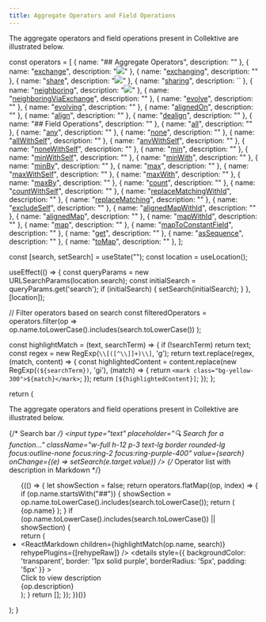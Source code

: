 ```yaml
---
title: Aggregate Operators and Field Operations
---
```



The aggregate operators and field operations present in Collektive are illustrated below.

const operators = [
{ name: "## Aggregate Operators", description: "" }, 
{ name: "[exchange](https://javadoc.io/doc/it.unibo.collektive/dsl/latest/dsl/it.unibo.collektive.aggregate.api/-aggregate/exchange.html)", description: "![](/img/exchange.svg)" },
{ name: "[exchanging](https://javadoc.io/doc/it.unibo.collektive/dsl/latest/dsl/it.unibo.collektive.aggregate.api/-aggregate/exchanging.html)", description: "" },
{ name: "[share](https://javadoc.io/doc/it.unibo.collektive/dsl/latest/dsl/it.unibo.collektive.aggregate.api.operators/share.html)", description: "![](/img/share.svg)" },
{ name: "[sharing](https://javadoc.io/doc/it.unibo.collektive/dsl/latest/dsl/it.unibo.collektive.aggregate.api.operators/sharing.html)", description: `` },
{ name: "[neighboring](https://javadoc.io/doc/it.unibo.collektive/dsl/latest/dsl/it.unibo.collektive.aggregate.api/-aggregate/neighboring.html)", description: "![](/img/nbr.svg)" },
{ name: "[neighboringViaExchange](https://javadoc.io/doc/it.unibo.collektive/dsl/latest/dsl/it.unibo.collektive.aggregate.api.operators/neighboring-via-exchange.html)", description: "" },
{ name: "[evolve](https://javadoc.io/doc/it.unibo.collektive/dsl/latest/dsl/it.unibo.collektive.aggregate.api/-aggregate/evolve.html)", description: "" },
{ name: "[evolving](https://javadoc.io/doc/it.unibo.collektive/dsl/latest/dsl/it.unibo.collektive.aggregate.api/-aggregate/evolving.html)", description: "" },
{ name: "[alignedOn](https://javadoc.io/doc/it.unibo.collektive/dsl/latest/dsl/it.unibo.collektive.aggregate.api/-aggregate/aligned-on.html)", description: "" },
{ name: "[align](https://javadoc.io/doc/it.unibo.collektive/dsl/latest/dsl/it.unibo.collektive.aggregate.api/-aggregate/align.html)", description: "" },
{ name: "[dealign](https://javadoc.io/doc/it.unibo.collektive/dsl/latest/dsl/it.unibo.collektive.aggregate.api/-aggregate/dealign.html)", description: "" },
{ name: "## Field Operations", description: "" }, 
{ name: "[all](https://javadoc.io/doc/it.unibo.collektive/dsl/latest/dsl/it.unibo.collektive.field.operations/all.html)", description: "" },
{ name: "[any](https://javadoc.io/doc/it.unibo.collektive/dsl/latest/dsl/it.unibo.collektive.field.operations/any.html)", description: "" },
{ name: "[none](https://javadoc.io/doc/it.unibo.collektive/dsl/latest/dsl/it.unibo.collektive.field.operations/none.html)", description: "" },
{ name: "[allWithSelf](https://javadoc.io/doc/it.unibo.collektive/dsl/latest/dsl/it.unibo.collektive.field.operations/all-with-self.html)", description: "" },
{ name: "[anyWithSelf](https://javadoc.io/doc/it.unibo.collektive/dsl/latest/dsl/it.unibo.collektive.field.operations/any-with-self.html)", description: "" },
{ name: "[noneWithSelf](https://javadoc.io/doc/it.unibo.collektive/dsl/latest/dsl/it.unibo.collektive.field.operations/none-with-self.html)", description: "" },
{ name: "[min](https://javadoc.io/doc/it.unibo.collektive/dsl/latest/dsl/it.unibo.collektive.field.operations/min.html)", description: "" },
{ name: "[minWithSelf](https://javadoc.io/doc/it.unibo.collektive/dsl/latest/dsl/it.unibo.collektive.field.operations/min-with-self.html)", description: "" },
{ name: "[minWith](https://javadoc.io/doc/it.unibo.collektive/dsl/latest/dsl/it.unibo.collektive.field.operations/min-with.html)", description: "" },
{ name: "[minBy](https://javadoc.io/doc/it.unibo.collektive/dsl/latest/dsl/it.unibo.collektive.field.operations/min-by.html)", description: "" },
{ name: "[max](https://javadoc.io/doc/it.unibo.collektive/dsl/latest/dsl/it.unibo.collektive.field.operations/max.html)", description: "" },
{ name: "[maxWithSelf](https://javadoc.io/doc/it.unibo.collektive/dsl/latest/dsl/it.unibo.collektive.field.operations/max-with-self.html)", description: "" },
{ name: "[maxWith](https://javadoc.io/doc/it.unibo.collektive/dsl/latest/dsl/it.unibo.collektive.field.operations/max-with.html)", description: "" },
{ name: "[maxBy](https://javadoc.io/doc/it.unibo.collektive/dsl/latest/dsl/it.unibo.collektive.field.operations/max-by.html)", description: "" },
{ name: "[count](https://javadoc.io/doc/it.unibo.collektive/dsl/latest/dsl/it.unibo.collektive.field.operations/count.html)", description: "" },
{ name: "[countWithSelf](https://javadoc.io/doc/it.unibo.collektive/dsl/latest/dsl/it.unibo.collektive.field.operations/count-with-self.html)", description: "" },
{ name: "[replaceMatchingWithId](https://javadoc.io/doc/it.unibo.collektive/dsl/latest/dsl/it.unibo.collektive.field.operations/replace-matching-with-id.html)", description: "" },
{ name: "[replaceMatching](https://javadoc.io/doc/it.unibo.collektive/dsl/latest/dsl/it.unibo.collektive.field.operations/replace-matching.html)", description: "" },
{ name: "[excludeSelf](https://javadoc.io/doc/it.unibo.collektive/dsl/latest/dsl/it.unibo.collektive.field/-field/exclude-self.html)", description: "" },
{ name: "[alignedMapWithId](https://javadoc.io/doc/it.unibo.collektive/dsl/latest/dsl/it.unibo.collektive.field/-field/aligned-map-with-id.html)", description: "" },
{ name: "[alignedMap](https://javadoc.io/doc/it.unibo.collektive/dsl/latest/dsl/it.unibo.collektive.field/-field/aligned-map.html)", description: "" },
{ name: "[mapWithId](https://javadoc.io/doc/it.unibo.collektive/dsl/latest/dsl/it.unibo.collektive.field/-field/map-with-id.html)", description: "" },
{ name: "[map](https://javadoc.io/doc/it.unibo.collektive/dsl/latest/dsl/it.unibo.collektive.field/-field/map.html)", description: "" },
{ name: "[mapToConstantField](https://javadoc.io/doc/it.unibo.collektive/dsl/latest/dsl/it.unibo.collektive.field/-field/map-to-constant-field.html)", description: "" },
{ name: "[get](https://javadoc.io/doc/it.unibo.collektive/dsl/latest/dsl/it.unibo.collektive.field/-field/get.html)", description: "" },
{ name: "[asSequence](https://javadoc.io/doc/it.unibo.collektive/dsl/latest/dsl/it.unibo.collektive.field/-field/as-sequence.html)", description: "" },
{ name: "[toMap](https://javadoc.io/doc/it.unibo.collektive/dsl/latest/dsl/it.unibo.collektive.field/-field/to-map.html)", description: "" },
];

const [search, setSearch] = useState("");
const location = useLocation();

useEffect(() => {
    const queryParams = new URLSearchParams(location.search);
    const initialSearch = queryParams.get('search');
    if (initialSearch) {
        setSearch(initialSearch);
    }
}, [location]);

// Filter operators based on search
const filteredOperators = operators.filter(op =>
    op.name.toLowerCase().includes(search.toLowerCase())
);

const highlightMatch = (text, searchTerm) => {
    if (!searchTerm) return text; 
    const regex = new RegExp(`\\[([^\\]]+)\\]`, 'g');
    return text.replace(regex, (match, content) => {
        const highlightedContent = content.replace(new RegExp(`(${searchTerm})`, 'gi'), (match) => {
            return `<mark class="bg-yellow-300">${match}</mark>`;
        });
        return `[${highlightedContent}]`; 
    });
};

return (
    <div>
        <p>
        The aggregate operators and field operations present in Collektive are illustrated below.
        </p>
        {/* Search bar */}
        <input
            type="text"
            placeholder="🔍 Search for a function..."
            className="w-full h-12 p-3 text-lg border rounded-lg focus:outline-none focus:ring-2 focus:ring-purple-400"
            value={search}
            onChange={(e) => setSearch(e.target.value)}
        />
        {/* Operator list with description in Markdown */}
        <ul>
        {(() => {
            let showSection = false; 
            return operators.flatMap((op, index) => {
            if (op.name.startsWith("##")) {
                showSection = op.name.toLowerCase().includes(search.toLowerCase());
                return (
                    <ReactMarkdown>
                        {op.name}
                    </ReactMarkdown>
                );
            }
            if (op.name.toLowerCase().includes(search.toLowerCase()) || showSection) {   
                return (
                <li key={op.name}>
                    <ReactMarkdown 
                        children={highlightMatch(op.name, search)} 
                        rehypePlugins={[rehypeRaw]}
                    />
                    <details 
                        style={{ backgroundColor: 'transparent', border: '1px solid purple', borderRadius: '5px', padding: '5px' }}
                    >
                    <summary>Click to view description</summary>
                    <ReactMarkdown>
                        {op.description}
                    </ReactMarkdown>
                    </details>
                </li>
                );
            }
            return []; 
            });
        })()}
        </ul>
    </div>
);
}

